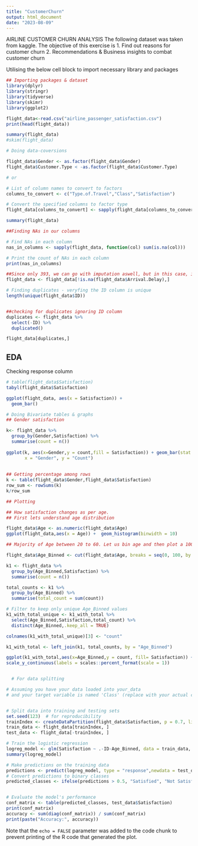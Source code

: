 ```yaml
---
title: "CustomerChurn"
output: html_document
date: "2023-08-09"
---
```


AIRLINE CUSTOMER CHURN ANALYSIS
The following dataset was taken from kaggle. The objective of this exercise is 
1. Find out reasons for customer churn
2. Recommendations & Business insights to combat customer churn

Utilising the below cell block to import necessary library and packages

```r
## Importing packages & dataset
library(dplyr)
library(stringr)
library(tidyverse)
library(skimr)
library(ggplot2)

flight_data<-read.csv("airline_passenger_satisfaction.csv")
print(head(flight_data))


```




```r
summary(flight_data)
#skim(flight_data)
```
```r
# Doing data-coversions

flight_data$Gender <- as.factor(flight_data$Gender)
flight_data$Customer.Type < -as.factor(flight_data$Customer.Type)

# or

# List of column names to convert to factors
columns_to_convert <- c("Type.of.Travel","Class","Satisfaction")

# Convert the specified columns to factor type
flight_data[columns_to_convert] <- sapply(flight_data[columns_to_convert], factor)

summary(flight_data)


```
```r
##Finding NAs in our columns

# Find NAs in each column
nas_in_columns <- sapply(flight_data, function(col) sum(is.na(col)))

# Print the count of NAs in each column
print(nas_in_columns)


```
```r
##Since only 393, we can go with imputation aswell, but in this case, i decided to remove the NAs
flight_data <- flight_data[!is.na(flight_data$Arrival.Delay),]

```


```r
# Finding duplicates - veryfing the ID column is unique
length(unique(flight_data$ID))


##checking for duplicates ignoring ID column
duplicates <- flight_data %>%
  select(-ID) %>%
  duplicated()

flight_data[duplicates,]

```

## EDA

Checking response column

```r
# table(flight_data$Satisfaction)
tabyl(flight_data$Satisfaction)

ggplot(flight_data, aes(x = Satisfaction)) +
  geom_bar()

```
```r
# Doing Bivariate tables & graphs
## Gender satisfaction

k<- flight_data %>%
  group_by(Gender,Satisfaction) %>%
  summarise(count = n())
  
ggplot(k, aes(x=Gender,y = count,fill = Satisfaction)) + geom_bar(stat = 'identity') +  labs(title = "Stacked Bar Plot of Satisfaction by Gender",
       x = "Gender", y = "Count")
  
  
## Getting percentage among rows
k <- table(flight_data$Gender,flight_data$Satisfaction)
row_sum <- rowSums(k)
k/row_sum

## Plotting 
```
```r
## How satisfaction changes as per age. 
## First lets understand age distribution

flight_data$Age <- as.numeric(flight_data$Age)
ggplot(flight_data,aes(x = Age)) +  geom_histogram(binwidth = 10)

## Majority of Age between 20 to 60. Let us bin age and then plot a 100% stacked to understand satisfaction rates

flight_data$Age_Binned <- cut(flight_data$Age, breaks = seq(0, 100, by = 10), right = FALSE)

k1 <- flight_data %>%
  group_by(Age_Binned,Satisfaction) %>%
  summarise(count = n())

total_counts <- k1 %>%
  group_by(Age_Binned) %>%
  summarise(total_count = sum(count))

# Filter to keep only unique Age_Binned values
k1_with_total_unique <- k1_with_total %>%
  select(Age_Binned,Satisfaction,total_count) %>%
  distinct(Age_Binned,.keep_all = TRUE) 

colnames(k1_with_total_unique)[3] <- "count"

k1_with_total <- left_join(k1, total_counts, by = "Age_Binned")

ggplot(k1_with_total,aes(x=Age_Binned,y = count, fill= Satisfaction)) +geom_bar(stat='identity',position = 'Fill') + geom_text(data = k1_with_total_unique, aes(label = count),position = position_fill(vjust = 1.1)) +
scale_y_continuous(labels = scales::percent_format(scale = 1))



```

```r

  # For data splitting

# Assuming you have your data loaded into your_data
# and your target variable is named 'Class' (replace with your actual column name)


# Split data into training and testing sets
set.seed(123)  # for reproducibility
trainIndex <- createDataPartition(flight_data$Satisfaction, p = 0.7, list = FALSE)
train_data <- flight_data[trainIndex, ]
test_data <- flight_data[-trainIndex, ]

# Train the logistic regression
logreg_model <- glm(Satisfaction ~ .-ID-Age_Binned, data = train_data, family = "binomial")
summary(logreg_model)


```
```r
# Make predictions on the training data
predictions <- predict(logreg_model, type = "response",newdata = test_data)
# Convert predictions to binary classes
predicted_classes <- ifelse(predictions > 0.5, "Satisfied", "Not Satisfied")


# Evaluate the model's performance
conf_matrix <- table(predicted_classes, test_data$Satisfaction)
print(conf_matrix)
accuracy <- sum(diag(conf_matrix)) / sum(conf_matrix)
print(paste("Accuracy:", accuracy))

```



Note that the `echo = FALSE` parameter was added to the code chunk to prevent printing of the R code that generated the plot.

